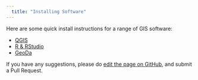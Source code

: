 ```yaml
---
  title: "Installing Software"
---
```


Here are some quick install instructions for a range of GIS software:

- [QGIS](qgis)
- [R & RStudio](r-rstudio)
- [GeoDa](geoda)

If you have any suggestions, please do [edit the page on GitHub](https://github.com/nickbearman/nickbearman.github.io/blob/main/installing-software/index.qmd), and submit a Pull Request.

